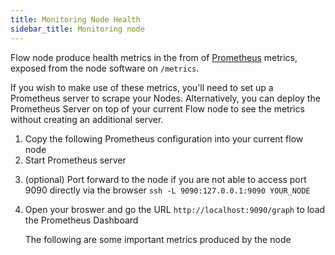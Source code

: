 ```yaml
---
title: Monitoring Node Health
sidebar_title: Monitoring node
---
```


<!-- [block:callout]
{
"type": "danger",
"title": "Active Development",
"body": "If you're reading this doc, you're early! The Flow team is in the process of producing the necessary health metrics that will be used to monitor your node. \n\nWe will greatly improve these docs once they're ready. Watch this space!"
}
[/block] -->

<!-- [block:api-header]
{
"title": "Logs"
}
[/block]
Logs are emitted to `stdout` as JSON formed strings. Where these logs are available on your system depends on how you launch your containers. On `systemd` systems for example, the logs will be sent to the system journal daemon `journald`. Other systems may log to `/var/log`.
[block:api-header]
{
"title": "Health Metrics"
}
[/block] -->

Flow node produce health metrics in the from of [Prometheus](https://prometheus.io) metrics, exposed from the node software on `/metrics`.

If you wish to make use of these metrics, you'll need to set up a Prometheus server to scrape your Nodes. Alternatively, you can deploy the Prometheus Server on top of your current Flow node to see the metrics without creating an additional server.

<!-- [block:callout]
{
"type": "info",
"title": "Host Metrics",
"body": "The flow-go application doesn't expose any metrics from the underlying host such as CPU, network, or disk usages. It is recommended you collect these metrics in addition to the ones provided by flow using a tool like [node exporter](https://github.com/prometheus/node_exporter)"
}
[/block] -->

1. Copy the following Prometheus configuration into your current flow node
   <!-- [block:code]
   {
   "codes": [
   {
   "code": " global:\n scrape_interval: 15s # By default, scrape targets every 15 seconds.\n\nscrape_configs:\n # The job name is added as a label `job=<job_name>` to any timeseries scraped from this config.\n - job_name: 'prometheus'\n\n # Override the global default and scrape targets from this job every 5 seconds.\n scrape_interval: 5s\n\n static_configs:\n - targets: ['localhost:8080']",
   "language": "yaml"
   }
   ]
   }
   [/block] -->
2. Start Prometheus server
<!-- [block:code]
{
"codes": [
{
"code": "docker run \\\n --network=host \\\n -p 9090:9090 \\\n -v /path/to/prometheus.yml:/etc/prometheus/prometheus.yml \\\n prom/prometheus",
"language": "shell"
}
]
}
[/block] -->
3. (optional) Port forward to the node if you are not able to access port 9090 directly via the browser
   `ssh -L 9090:127.0.0.1:9090 YOUR_NODE`

4. Open your broswer and go the URL `http://localhost:9090/graph` to load the Prometheus Dashboard
   <!-- [block:api-header]
   {
   "title": "Key Metric Overview"
   }
   [/block] -->
   The following are some important metrics produced by the node
   <!-- [block:parameters]
   {
     "data": {
       "h-0": "Metric Name",
       "h-1": "Description",
       "0-0": "go_*",
       "0-1": "Go runtime metrics",
       "1-0": "consensus_finalized_blocks",
       "1-1": "Number of blocks this node has finalized",
       "2-0": "consensus_hotstuff_busy_duration",
       "2-1": "How long hotstuff spends in a busy state before returning to idle",
       "3-0": "consensus_hostuff_busy_second_total",
       "3-1": "The total time hotstuff has spent in a busy state",
       "4-0": "consensus_hotstuff_view_of_newest_known_qc",
       "4-1": "The latest block known to hotstuff"
     },
     "cols": 2,
     "rows": 9
   }
   [/block] -->
